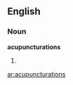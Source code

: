 ==English==

===Noun===
'''acupuncturations'''

# {{plural of|[[acupuncturation]]}}

[[ar:acupuncturations]]